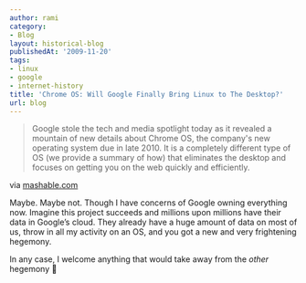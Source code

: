 ```yaml
---
author: rami
category:
- Blog
layout: historical-blog
publishedAt: '2009-11-20'
tags:
- linux
- google
- internet-history
title: 'Chrome OS: Will Google Finally Bring Linux to The Desktop?'
url: blog
---
```


<blockquote>
Google stole the tech and media spotlight today as it revealed a mountain of new details about Chrome OS, the company's new operating system due in late 2010. It is a completely different type of OS (we provide a summary of how) that eliminates the desktop and focuses on getting you on the web quickly and efficiently.
</blockquote>

via [mashable.com](http://mashable.com/2009/11/19/impact-of-chrome-os/)

Maybe. Maybe not. Though I have concerns of Google owning everything now. Imagine this project succeeds and millions upon millions have their data in Google&#8217;s cloud. They already have a huge amount of data on most of us, throw in all my activity on an OS, and you got a new and very frightening hegemony.

In any case, I welcome anything that would take away from the *other* hegemony 🙂